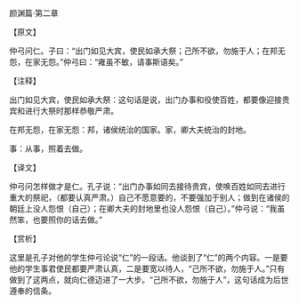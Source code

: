 

颜渊篇·第二章

【原文】

仲弓问仁。子曰：“出门如见大宾，使民如承大祭；己所不欲，勿施于人；在邦无怨，在家无怨。”仲弓曰：“雍虽不敏，请事斯语矣。”

【注释】

出门如见大宾，使民如承大祭：这句话是说，出门办事和役使百姓，都要像迎接贵宾和进行大祭时那样恭敬严肃。

在邦无怨，在家无怨：邦，诸侯统治的国家。家，卿大夫统治的封地。

事：从事，照着去做。

【译文】

仲弓问怎样做才是仁。孔子说：“出门办事如同去接待贵宾，使唤百姓如同去进行重大的祭祀，（都要认真严肃。）自己不愿意要的，不要强加于别人；做到在诸侯的朝廷上没人怨恨（自己）；在卿大夫的封地里也没人怨恨（自己）。”仲弓说：“我虽然笨，也要照你的话去做。”

【赏析】

这里是孔子对他的学生仲弓论说“仁”的一段话。他谈到了“仁”的两个内容。一是要他的学生事君使民都要严肃认真，二是要宽以待人，“己所不欲，勿施于人。”只有做到了这两点，就向仁德迈进了一大步。“己所不欲，勿施于人”，这句话成为后世遵奉的信条。

